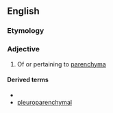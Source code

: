 ==English==

===Etymology===
{{suffix|en|parenchyma|al}}

===Adjective===
{{wikipedia}}
{{en-adj|-}}

# Of or pertaining to [[parenchyma]]

====Derived terms====
* {{l|en|parenchymal jaundice}}
* [[pleuroparenchymal]]